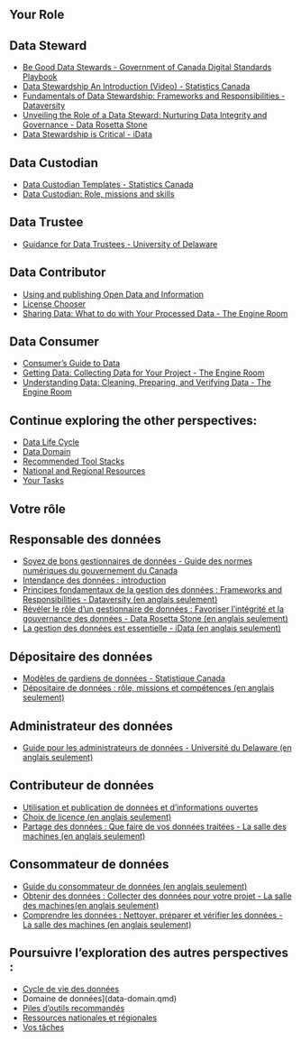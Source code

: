 
::: {.content-visible when-profile="english"}

# Your Role 

## Data Steward

- [Be Good Data Stewards - Government of Canada Digital Standards Playbook](https://www.canada.ca/en/government/system/digital-government/government-canada-digital-standards/be-good-data-stewards.html)
- [Data Stewardship An Introduction (Video) - Statistics Canada](https://www.statcan.gc.ca/en/wtc/data-literacy/catalogue/892000062020013)
- [Fundamentals of Data Stewardship: Frameworks and Responsibilities - Dataversity](https://www.dataversity.net/fundamentals-of-data-stewardship-frameworks-and-responsibilities/)
- [Unveiling the Role of a Data Steward: Nurturing Data Integrity and Governance - Data Rosetta Stone](https://data-rosetta-stone.com/data-steward-role-guide/)
- [Data Stewardship is Critical - iData](https://blog.idatainc.com/data-stewardship-resources)

## Data Custodian

- [Data Custodian Templates - Statistics Canada](https://www.statcan.gc.ca/en/about/accountability/receiving/obligation-duties#a4)
- [Data Custodian: Role, missions and skills](https://datascientest.com/en/data-custodian-role-missions-and-skills)

## Data Trustee

- [Guidance for Data Trustees - University of Delaware](https://www1.udel.edu/security/framework/roles/datatrustee.html)



## Data Contributor

- [Using and publishing Open Data and Information](https://open.canada.ca/en/using-open-data)
- [License Chooser](https://chooser-beta.creativecommons.org/)
- [Sharing Data: What to do with Your Processed Data - The Engine Room](https://the-engine-room.github.io/responsible-data-handbook/chapters/chapter-02c-sharing-data.html)

## Data Consumer

- [Consumer's Guide to Data](https://dataqualitycampaign.org/resource/consumers-guide-to-data/)
- [Getting Data: Collecting Data for Your Project - The Engine Room](https://the-engine-room.github.io/responsible-data-handbook/chapters/chapter-02a-getting-data.html)
- [Understanding Data: Cleaning, Preparing, and Verifying Data - The Engine Room](https://the-engine-room.github.io/responsible-data-handbook/chapters/chapter-02b-understanding-data.html)

## Continue exploring the other perspectives:

- [Data Life Cycle](data-life-cycle.qmd)
- [Data Domain](data-domain.qmd)
- [Recommended Tool Stacks](recommended-tools.qmd)
- [National and Regional Resources](national-and-regional-resources.qmd)
- [Your Tasks](your-tasks.qmd)

::: 

::: {.content-visible when-profile="french"}

# Votre rôle 

## Responsable des données

- [Soyez de bons gestionnaires de données - Guide des normes numériques du gouvernement du Canada](https://www.canada.ca/fr/gouvernement/systeme/gouvernement-numerique/normes-numeriques-gouvernement-canada/etre-bons-utilisateurs-donnees.html)
- [Intendance des données : introduction](https://www.statcan.gc.ca/fr/afc/litteratie-donnees/catalogue/892000062020013)
- [Principes fondamentaux de la gestion des données : Frameworks and Responsibilities - Dataversity (en anglais seulement)](https://www.dataversity.net/fundamentals-of-data-stewardship-frameworks-and-responsibilities/)
- [Révéler le rôle d'un gestionnaire de données : Favoriser l'intégrité et la gouvernance des données - Data Rosetta Stone (en anglais seulement)](https://data-rosetta-stone.com/data-steward-role-guide/)
- [La gestion des données est essentielle - iData (en anglais seulement)](https://blog.idatainc.com/data-stewardship-resources)

## Dépositaire des données

- [Modèles de gardiens de données - Statistique Canada](https://www.statcan.gc.ca/fr/apercu/obligation/destinataires/obligation-devoirs)
- [Dépositaire de données : rôle, missions et compétences (en anglais seulement)](https://datascientest.com/en/data-custodian-role-missions-and-skills)

## Administrateur des données

- [Guide pour les administrateurs de données - Université du Delaware (en anglais seulement)](https://www1.udel.edu/security/framework/roles/datatrustee.html)


## Contributeur de données

- [Utilisation et publication de données et d'informations ouvertes](https://ouvert.canada.ca/fr/utilisation-donnees-ouvertes)
- [Choix de licence (en anglais seulement)](https://chooser-beta.creativecommons.org/)
- [Partage des données : Que faire de vos données traitées - La salle des machines (en anglais seulement)](https://the-engine-room.github.io/responsible-data-handbook/chapters/chapter-02c-sharing-data.html)

## Consommateur de données

- [Guide du consommateur de données (en anglais seulement)](https://dataqualitycampaign.org/resource/consumers-guide-to-data/)
- [Obtenir des données : Collecter des données pour votre projet - La salle des machines(en anglais seulement)](https://the-engine-room.github.io/responsible-data-handbook/chapters/chapter-02a-getting-data.html)
- [Comprendre les données : Nettoyer, préparer et vérifier les données - La salle des machines (en anglais seulement)](https://the-engine-room.github.io/responsible-data-handbook/chapters/chapter-02b-understanding-data.html)

## Poursuivre l'exploration des autres perspectives :

- [Cycle de vie des données](data-life-cycle.qmd)
- Domaine de données](data-domain.qmd)
- [Piles d'outils recommandés](recommended-tools.qmd)
- [Ressources nationales et régionales](national-and-regional-resources.qmd)
- [Vos tâches](your-tasks.qmd)

:::
